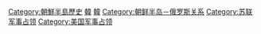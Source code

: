 {{catmore|盟军托管朝鲜时期}}
[[Category:朝鮮半島歷史|Category:朝鮮半島歷史]]
[[Category:冷战|韓]]
[[Category:第二次世界大战占领区|韓]]
[[Category:朝鲜半岛－俄罗斯关系|Category:朝鲜半岛－俄罗斯关系]]
[[Category:苏联军事占领|Category:苏联军事占领]]
[[Category:美国军事占领|Category:美国军事占领]]
